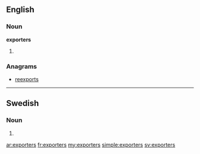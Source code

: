 ==English==

===Noun===
'''exporters'''

# {{plural of|[[exporter]]}}

===Anagrams===
* [[reexports#English|reexports]]

----

==Swedish==

===Noun===
{{head|sv|noun form}}

# {{sv-noun-form-indef-gen-pl|export}}

[[ar:exporters]]
[[fr:exporters]]
[[my:exporters]]
[[simple:exporters]]
[[sv:exporters]]